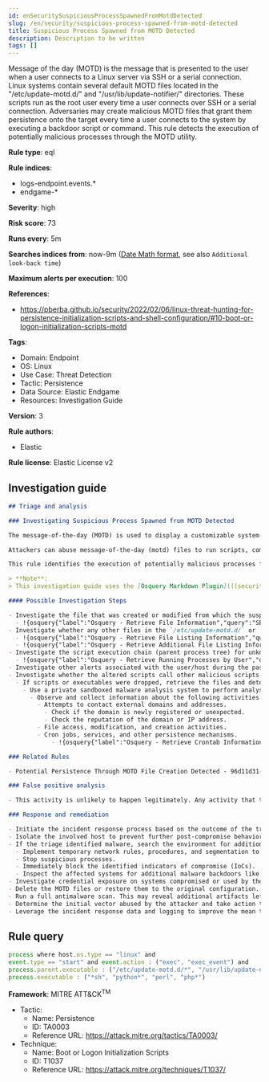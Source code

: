 ```yaml
---
id: enSecuritySuspiciousProcessSpawnedFromMotdDetected
slug: /en/security/suspicious-process-spawned-from-motd-detected
title: Suspicious Process Spawned from MOTD Detected
description: Description to be written
tags: []
---
```


<div id="suspicious-process-spawned-from-motd-detected"></div>

Message of the day (MOTD) is the message that is presented to the user when a user connects to a Linux server via SSH or a serial connection. Linux systems contain several default MOTD files located in the "/etc/update-motd.d/" and "/usr/lib/update-notifier/" directories. These scripts run as the root user every time a user connects over SSH or a serial connection. Adversaries may create malicious MOTD files that grant them persistence onto the target every time a user connects to the system by executing a backdoor script or command. This rule detects the execution of potentially malicious processes through the MOTD utility.

**Rule type**: eql

**Rule indices**:

* logs-endpoint.events.*
* endgame-*

**Severity**: high

**Risk score**: 73

**Runs every**: 5m

**Searches indices from**: now-9m ([Date Math format](((ref))/common-options.html#date-math), see also <DocLink id="enSecurityRulesUiCreate" section="set-the-rules-schedule">`Additional look-back time`</DocLink>)

**Maximum alerts per execution**: 100

**References**:

* https://pberba.github.io/security/2022/02/06/linux-threat-hunting-for-persistence-initialization-scripts-and-shell-configuration/#10-boot-or-logon-initialization-scripts-motd

**Tags**:

* Domain: Endpoint
* OS: Linux
* Use Case: Threat Detection
* Tactic: Persistence
* Data Source: Elastic Endgame
* Resources: Investigation Guide

**Version**: 3

**Rule authors**:

* Elastic

**Rule license**: Elastic License v2

## Investigation guide

```markdown
## Triage and analysis

### Investigating Suspicious Process Spawned from MOTD Detected

The message-of-the-day (MOTD) is used to display a customizable system-wide message or information to users upon login in Linux.

Attackers can abuse message-of-the-day (motd) files to run scripts, commands or malicious software every time a user connects to a system over SSH or a serial connection, by creating a new file within the `/etc/update-motd.d/` or `/usr/lib/update-notifier/` directory. Files in these directories will automatically run with root privileges when they are made executable.

This rule identifies the execution of potentially malicious processes from a MOTD script, which is not likely to occur as default benign behavior.

> **Note**:
> This investigation guide uses the [Osquery Markdown Plugin](((security-guide))/invest-guide-run-osquery.html) introduced in Elastic Stack version 8.5.0. Older Elastic Stack versions will display unrendered Markdown in this guide.

#### Possible Investigation Steps

- Investigate the file that was created or modified from which the suspicious process was executed.
  - !{osquery{"label":"Osquery - Retrieve File Information","query":"SELECT * FROM file WHERE path = {{file.path}}"}}
- Investigate whether any other files in the `/etc/update-motd.d/` or `/usr/lib/update-notifier/` directories have been altered.
  - !{osquery{"label":"Osquery - Retrieve File Listing Information","query":"SELECT * FROM file WHERE (path LIKE '/etc/update-motd.d/%' OR path LIKE '/usr/lib/update-notifier/%')"}}
  - !{osquery{"label":"Osquery - Retrieve Additional File Listing Information","query":"SELECT\n  f.path,\n  u.username AS file_owner,\n  g.groupname AS group_owner,\n  datetime(f.atime, 'unixepoch') AS file_last_access_time,\n  datetime(f.mtime, 'unixepoch') AS file_last_modified_time,\n  datetime(f.ctime, 'unixepoch') AS file_last_status_change_time,\n  datetime(f.btime, 'unixepoch') AS file_created_time,\n  f.size AS size_bytes\nFROM\n  file f\n  LEFT JOIN users u ON f.uid = u.uid\n  LEFT JOIN groups g ON f.gid = g.gid\nWHERE (path LIKE '/etc/update-motd.d/%' OR path LIKE '/usr/lib/update-notifier/%')\n"}}
- Investigate the script execution chain (parent process tree) for unknown processes. Examine their executable files for prevalence and whether they are located in expected locations.
  - !{osquery{"label":"Osquery - Retrieve Running Processes by User","query":"SELECT pid, username, name FROM processes p JOIN users u ON u.uid = p.uid ORDER BY username"}}
- Investigate other alerts associated with the user/host during the past 48 hours.
- Investigate whether the altered scripts call other malicious scripts elsewhere on the file system.
  - If scripts or executables were dropped, retrieve the files and determine if they are malicious:
    - Use a private sandboxed malware analysis system to perform analysis.
      - Observe and collect information about the following activities:
        - Attempts to contact external domains and addresses.
          - Check if the domain is newly registered or unexpected.
          - Check the reputation of the domain or IP address.
        - File access, modification, and creation activities.
        - Cron jobs, services, and other persistence mechanisms.
            - !{osquery{"label":"Osquery - Retrieve Crontab Information","query":"SELECT * FROM crontab"}}

### Related Rules

- Potential Persistence Through MOTD File Creation Detected - 96d11d31-9a79-480f-8401-da28b194608f

### False positive analysis

- This activity is unlikely to happen legitimately. Any activity that triggered the alert and is not inherently malicious must be monitored by the security team.

### Response and remediation

- Initiate the incident response process based on the outcome of the triage.
- Isolate the involved host to prevent further post-compromise behavior.
- If the triage identified malware, search the environment for additional compromised hosts.
  - Implement temporary network rules, procedures, and segmentation to contain the malware.
  - Stop suspicious processes.
  - Immediately block the identified indicators of compromise (IoCs).
  - Inspect the affected systems for additional malware backdoors like reverse shells, reverse proxies, or droppers that attackers could use to reinfect the system.
- Investigate credential exposure on systems compromised or used by the attacker to ensure all compromised accounts are identified. Reset passwords for these accounts and other potentially compromised credentials, such as email, business systems, and web services.
- Delete the MOTD files or restore them to the original configuration.
- Run a full antimalware scan. This may reveal additional artifacts left in the system, persistence mechanisms, and malware components.
- Determine the initial vector abused by the attacker and take action to prevent reinfection through the same vector.
- Leverage the incident response data and logging to improve the mean time to detect (MTTD) and the mean time to respond (MTTR).

```

## Rule query

```js
process where host.os.type == "linux" and
event.type == "start" and event.action : ("exec", "exec_event") and
process.parent.executable : ("/etc/update-motd.d/*", "/usr/lib/update-notifier/*") and
process.executable : ("*sh", "python*", "perl", "php*")

```

**Framework**: MITRE ATT&CK<sup>TM</sup>

* Tactic:
    * Name: Persistence
    * ID: TA0003
    * Reference URL: https://attack.mitre.org/tactics/TA0003/
* Technique:
    * Name: Boot or Logon Initialization Scripts
    * ID: T1037
    * Reference URL: https://attack.mitre.org/techniques/T1037/

